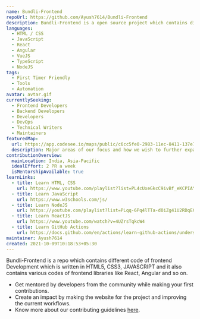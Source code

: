 ```yaml
---
name: Bundli-Frontend
repoUrl: https://github.com/Ayush7614/Bundli-Frontend
description: Bundli-Frontend is a open source project which contains different code of frontend Development with HTML, CSS, JS, REACT, ANGULAR and APIs etc. which makes your life easier for learning frontend and make your interest more in frontend.
languages:
  - HTML / CSS
  - JavaScript
  - React
  - Angular
  - VueJS
  - TypeScript
  - NodeJS
tags:
  - First Timer Friendly
  - Tools
  - Automation
avatar: avtar.gif
currentlySeeking:
  - Frontend Developers
  - Backend Developers
  - Developers
  - DevOps
  - Technical Writers
  - Maintainers
featuredMap:
  url: https://app.codesee.io/maps/public/c6cc5fe0-2983-11ec-8411-137e7a8331b4
  description: Major areas of our focus and how we wish to further expand on the same.
contributionOverview:
  mainLocation: India, Asia-Pacific
  idealEffort: 2 PR a week
  isMentorshipAvailable: true
learnLinks:
  - title: Learn HTML, CSS
    url: https://www.youtube.com/playlist?list=PL4cUxeGkcC9ivBf_eKCPIAYXWzLlPAm6G
  - title: Learn JavaScript
    url: https://www.w3schools.com/js/
  - title: Learn NodeJS
    url: https://youtube.com/playlist?list=PLqq-6Pq4lTTa-d0iZg41U2RDqECol9C5B
  - title: Learn ReactJS
    url: https://www.youtube.com/watch?v=4UZrsTqkcW4
  - title: Learn GitHub Actions
    url: https://docs.github.com/en/actions/learn-github-actions/understanding-github-actions
maintainer: Ayush7614
created: 2021-10-09T10:18:53+05:30
---
```


<Overview>

Bundli-Frontend is a repo which contains different code of frontend Development which is written in HTML5, CSS3, JAVASCRIPT and it also contains various codes of frontend libraries like React, Angular and so on.

</Overview>

<Contributing>

- Get mentored by developers from the community while making your first contributions.
- Create an impact by making the website for the project and improving the current workflows.
- Know more about our contributing guidelines [here](https://github.com/Ayush7614/Bundli-Frontend/blob/main/CONTRIBUTING.md).

</Contributing>
